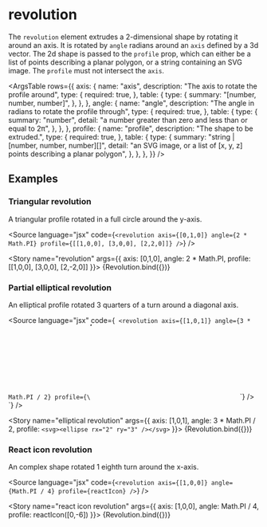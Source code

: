 
<Meta title="Reference/Sweeps/Revolution" />

# revolution

The `revolution` element extrudes a 2-dimensional shape by rotating it around an axis. It is rotated by `angle` radians around an `axis` defined by a 3d vector. The 2d shape is passed to the `profile` prop, which can either be a list of points describing a planar polygon, or a string containing an SVG image. The `profile` must not intersect the `axis`.

<ArgsTable
  rows={{
    axis: {
      name: "axis",
      description: "The axis to rotate the profile around",
      type: {
        required: true,
      },
      table: {
        type: {
          summary: "[number, number, number]",
        },
      },
    },
    angle: {
      name: "angle",
      description: "The angle in radians to rotate the profile through",
      type: {
        required: true,
      },
      table: {
        type: {
          summary: "number",
          detail: "a number greater than zero and less than or equal to 2π",
        },
      },
    },
    profile: {
      name: "profile",
      description: "The shape to be extruded.",
      type: {
        required: true,
      },
      table: {
        type: {
          summary: "string | [number, number, number][]",
          detail: "an SVG image, or a list of [x, y, z] points describing a planar polygon",
        },
      },
    },
  }}
/>

## Examples


### Triangular revolution

A triangular profile rotated in a full circle around the y-axis.

<Source language="jsx" code={`
  <revolution axis={[0,1,0]} angle={2 * Math.PI} profile={[[1,0,0], [3,0,0], [2,2,0]]} />
`} />

<Story name="revolution" args={{ axis: [0,1,0], angle: 2 * Math.PI, profile: [[1,0,0], [3,0,0], [2,-2,0]] }}>
  {Revolution.bind({})}
</Story>

### Partial elliptical revolution

An elliptical profile rotated 3 quarters of a turn around a diagonal axis.

<Source language="jsx" code={`
  <revolution axis={[1,0,1]} angle={3 * Math.PI / 2} profile={\`<svg><ellipse rx="2" ry="3" /></svg>\`} />
`} />

<Story name="elliptical revolution" args={{ axis: [1,0,1], angle: 3 * Math.PI / 2, profile: `<svg><ellipse rx="2" ry="3" /></svg>` }}>
  {Revolution.bind({})}
</Story>

### React icon revolution

An complex shape rotated 1 eighth turn around the x-axis.

<Source language="jsx" code={`
<revolution axis={[1,0,0]} angle={Math.PI / 4} profile={reactIcon} />
`} />

<Story name="react icon revolution" args={{ axis: [1,0,0], angle: Math.PI / 4, profile: reactIcon([0,-6]) }}>
  {Revolution.bind({})}
</Story>
